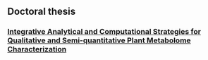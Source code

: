 ## Doctoral thesis

### [Integrative Analytical and Computational Strategies for Qualitative and Semi-quantitative Plant Metabolome Characterization](https://doi.org/10.13097/archive-ouverte/unige:165668)
